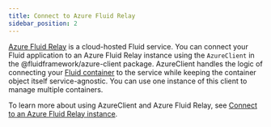 ```yaml
---
title: Connect to Azure Fluid Relay
sidebar_position: 2
---
```



[Azure Fluid Relay](https://aka.ms/azurefluidrelay) is a cloud-hosted Fluid service.
You can connect your Fluid application to an Azure Fluid Relay instance using the `AzureClient` in the <PackageLink packageName="azure-client">@fluidframework/azure-client</PackageLink> package.
AzureClient handles the logic of connecting your [Fluid container](../build/containers.mdx) to the service while keeping the container object itself service-agnostic.
You can use one instance of this client to manage multiple containers.

To learn more about using AzureClient and Azure Fluid Relay, see [Connect to an Azure Fluid Relay instance](https://docs.microsoft.com/azure/azure-fluid-relay/how-tos/connect-fluid-azure-service).
